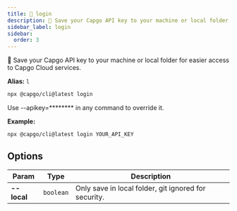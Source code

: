 ```yaml
---
title: 🔑 login
description: 🔑 Save your Capgo API key to your machine or local folder for easier access to Capgo Cloud services.
sidebar_label: login
sidebar:
  order: 3
---
```


🔑 Save your Capgo API key to your machine or local folder for easier access to Capgo Cloud services.

**Alias:** `l`

```bash
npx @capgo/cli@latest login
```

Use --apikey=******** in any command to override it.

**Example:**

```bash
npx @capgo/cli@latest login YOUR_API_KEY
```

## <a id="options"></a> Options

| Param          | Type          | Description          |
| -------------- | ------------- | -------------------- |
| **--local** | <code>boolean</code> | Only save in local folder, git ignored for security. |

